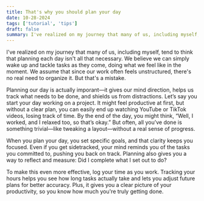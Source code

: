 ```yaml
---
title: That's why you should plan your day
date: 10-28-2024
tags: ['tutorial', 'tips']
draft: false
summary: I've realized on my journey that many of us, including myself, tend to think that planning each day isn't all that necessary. We believe we can simply wake up and tackle tasks as they come, doing what we feel like in the moment. We assume that since our work often feels unstructured, there's no real need to organize it. But that's a mistake.
---
```


I've realized on my journey that many of us, including myself, tend to think that planning each day isn't all that necessary. We believe we can simply wake up and tackle tasks as they come, doing what we feel like in the moment. We assume that since our work often feels unstructured, there's no real need to organize it. But that's a mistake.

Planning our day is actually imporant—it gives our mind direction, helps us track what needs to be done, and shields us from distractions. Let’s say you start your day working on a project. It might feel productive at first, but without a clear plan, you can easily end up watching YouTube or TikTok videos, losing track of time. By the end of the day, you might think, “Well, I worked, and I relaxed too, so that’s okay.” But often, all you’ve done is something trivial—like tweaking a layout—without a real sense of progress.

When you plan your day, you set specific goals, and that clarity keeps you focused. Even if you get sidetracked, your mind reminds you of the tasks you committed to, pushing you back on track. Planning also gives you a way to reflect and measure: Did I complete what I set out to do?

To make this even more effective, log your time as you work. Tracking your hours helps you see how long tasks actually take and lets you adjust future plans for better accuracy. Plus, it gives you a clear picture of your productivity, so you know how much you're truly getting done.
